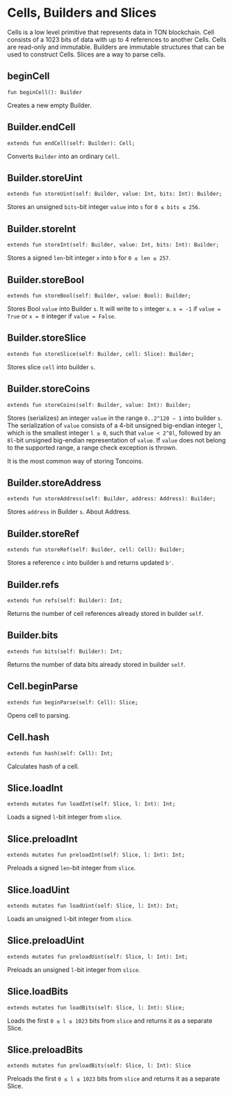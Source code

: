 # Cells, Builders and Slices

Cells is a low level primitive that represents data in TON blockchain. Cell consists of a 1023 bits of data with up to 4 references to another Cells. Cells are read-only and immutable. Builders are immutable structures that can be used to construct Cells. Slices are a way to parse cells.

## beginCell
```
fun beginCell(): Builder
```
Creates a new empty Builder.

## Builder.endCell
```
extends fun endCell(self: Builder): Cell;
```
Converts `Builder` into an ordinary `Cell`.

## Builder.storeUint
```
extends fun storeUint(self: Builder, value: Int, bits: Int): Builder;
```
Stores an unsigned `bits`-bit integer `value` into `s` for `0 ≤ bits ≤ 256`.

## Builder.storeInt
```
extends fun storeInt(self: Builder, value: Int, bits: Int): Builder;
```
Stores a signed `len`-bit integer `x` into `b` for `0 ≤ len ≤ 257`.

## Builder.storeBool
```
extends fun storeBool(self: Builder, value: Bool): Builder;
```
Stores Bool `value` into Builder `s`. It will write to `s` integer `x`.  `x = -1` if `value = True` or `x = 0` integer if `value = False`.

## Builder.storeSlice
```
extends fun storeSlice(self: Builder, cell: Slice): Builder;
```
Stores slice `cell` into builder `s`.

## Builder.storeCoins
```
extends fun storeCoins(self: Builder, value: Int): Builder;
```
Stores (serializes) an integer `value` in the range `0..2^120 − 1` into builder `s`. The serialization of `value` consists of a 4-bit unsigned big-endian integer `l`, which is the smallest integer `l ≥ 0`, such that `value < 2^8l`, followed by an `8l`-bit unsigned big-endian representation of `value`. If `value` does not belong to the supported range, a range check exception is thrown.

It is the most common way of storing Toncoins.

## Builder.storeAddress
```
extends fun storeAddress(self: Builder, address: Address): Builder;
```
Stores `address` in Builder `s`. About Address.

## Builder.storeRef
```
extends fun storeRef(self: Builder, cell: Cell): Builder;
```
Stores a reference `c` into builder `b` and returns updated `b'`.

## Builder.refs
```
extends fun refs(self: Builder): Int;
```
Returns the number of cell references already stored in builder `self`.

## Builder.bits
```
extends fun bits(self: Builder): Int;
```
Returns the number of data bits already stored in builder `self`.

## Cell.beginParse
```
extends fun beginParse(self: Cell): Slice;
```
Opens cell to parsing. 

## Cell.hash
```
extends fun hash(self: Cell): Int;
```
Calculates hash of a cell.

## Slice.loadInt
```
extends mutates fun loadInt(self: Slice, l: Int): Int;
```
Loads a signed `l`-bit integer from `slice`.

## Slice.preloadInt
```
extends mutates fun preloadInt(self: Slice, l: Int): Int;
```
Preloads a signed `len`-bit integer from `slice`.

## Slice.loadUint
```
extends mutates fun loadUint(self: Slice, l: Int): Int;
```
Loads an unsigned `l`-bit integer from `slice`.

## Slice.preloadUint
```
extends mutates fun preloadUint(self: Slice, l: Int): Int;
```
Preloads an unsigned `l`-bit integer from `slice`.

## Slice.loadBits
```
extends mutates fun loadBits(self: Slice, l: Int): Slice;
```
Loads the first `0 ≤ l ≤ 1023` bits from `slice` and returns it as a separate Slice.

## Slice.preloadBits
```
extends mutates fun preloadBits(self: Slice, l: Int): Slice
```
Preloads the first `0 ≤ l ≤ 1023` bits from `slice` and returns it as a separate Slice.